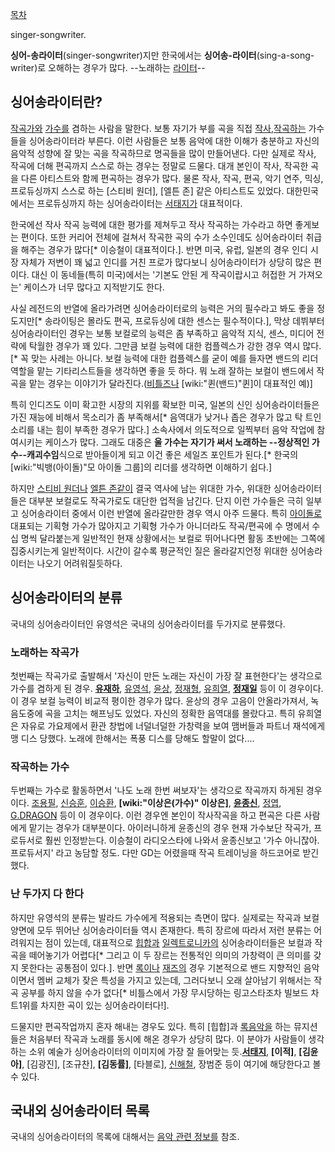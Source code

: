[[목차]]

singer-songwriter.

'''싱어-송라이터'''(singer-songwriter)지만 한국에서는 '''싱어송-라이터'''(sing-a-song-writer)로 오해하는 경우가 많다. --노래하는 [[라이터]]--

== 싱어송라이터란? ==
[[작곡가]]와 [[가수]]를 겸하는 사람을 말한다. 보통 자기가 부를 곡을 직접 [[작사]],[[작곡]]하는 가수들을 싱어송라이터라 부른다. 이런 사람들은 보통 음악에 대한 이해가 충분하고 자신의 음악적 성향에 잘 맞는 곡을 작곡하므로 명곡들을 많이 만들어낸다. 
다만 실제로 작사, 작곡에 더해 편곡까지 스스로 하는 경우는 정말로 드물다. 대개 본인이 작사, 작곡한 곡을 다른 아티스트와 함께 편곡하는 경우가 많다. 물론 작사, 작곡, 편곡, 악기 연주, 믹싱, 프로듀싱까지 스스로 하는 [스티비 원더], [엘튼 존] 같은 아티스트도 있었다. 대한민국에서는 프로듀싱까지 하는 싱어송라이터는 [[서태지]]가 대표적이다.

한국에선 작사 작곡 능력에 대한 평가를 제쳐두고 작사 작곡하는 가수라고 하면 좋게보는 편이다. 또한 커리어 전체에 걸쳐서 작곡한 곡의 수가 소수인데도 싱어송라이터 취급을 해주는 경우가 많다[* 이승철이 대표적이다.]. 반면 미국, 유럽, 일본의 경우 인디 시장 자체가 저변이 꽤 넓고 인디를 거친 프로가 많다보니 싱어송라이터가 상당히 많은 편이다. 대신 이 동네들(특히 미국)에서는 '기본도 안된 게 작곡이랍시고 허접한 거 가져오는' 케이스가 너무 많다고 지적받기도 한다.

사실 레전드의 반열에 올라가려면 싱어송라이터로의 능력은 거의 필수라고 봐도 좋을 정도지만[* 송라이팅은 몰라도 편곡, 프로듀싱에 대한 센스는 필수적이다.], 막상 데뷔부터 싱어송라이터인 경우는 보통 보컬로의 능력은 좀 부족하고 음악적 지식, 센스, 미디어 전략에 탁월한 경우가 꽤 있다. 그만큼 보컬 능력에 대한 컴플렉스가 강한 경우 역시 많다.[* 꼭 맞는 사례는 아니다. 보컬 능력에 대한 컴플렉스를 굳이 예를 들자면 밴드의 리더 역할을 맡는 기타리스트들을 생각하면 좋을 듯 하다. 뭐 노래 잘하는 보컬이 밴드에서 작곡을 맡는 경우는 이야기가 달라진다.([[비틀즈]]나 [wiki:"퀸(밴드)"퀸]이 대표적인 예)] 

특히 인디즈도 이미 확고한 시장의 지위를 확보한 미국, 일본의 신인 싱어송라이터들은 가진 재능에 비해서 목소리가 좀 부족해서[* 음역대가 낮거나 좁은 경우가 많고 탁 트인 소리를 내는 힘이 부족한 경우가 많다.] 소속사에서 의도적으로 일찍부터 음악 작업에 참여시키는 케이스가 많다. 그래도 대중은 '''울 가수는 자기가 써서 노래하는 --정상적인 가수--캐괴수임'''식으로 받아들이게 되고 이건 좋은 세일즈 포인트가 된다.[* 한국의 [wiki:"빅뱅(아이돌)"모 아이돌 그룹]의 리더를 생각하면 이해하기 쉽다.]

하지만 [[스티비 원더]]나 [[엘튼 존]]같이 결국 역사에 남는 위대한 가수, 위대한 싱어송라이터들은 대부분 보컬로도 작곡가로도 대단한 업적을 남긴다. 단지 이런 가수들은 극히 일부고 싱어송라이터 중에서 이런 반열에 올라갈만한 경우 역시 아주 드물다. 특히 [[아이돌]]로 대표되는 기획형 가수가 많아지고 기획형 가수가 아니더라도 작곡/편곡에 수 명에서 수 십 명씩 달라붙는게 일반적인 현재 상황에서는 보컬로 뛰어나다면 활동 초반에는 그쪽에 집중시키는게 일반적이다. 시간이 갈수록 평균적인 질은 올라갈지언정 위대한 싱어송라이터는 나오기 어려워질듯하다.

== 싱어송라이터의 분류 ==
국내의 싱어송라이터인 유영석은 국내의 싱어송라이터를 두가지로 분류했다.

=== 노래하는 작곡가 ===
첫번째는 작곡가로 출발해서 '자신이 만든 노래는 자신이 가장 잘 표현한다'는 생각으로 가수를 겸하게 된 경우. '''[[유재하]]''', [[유영석]], [[윤상]], [[정재형]], [[유희열]], '''[[정재일]]''' 등이 이 경우이다. 
이 경우 보컬 능력이 비교적 평이한 경우가 많다. 윤상의 경우 고음이 안올라가져서, 녹음도중에 곡을 고치는 해프닝도 있었다. 자신의 정확한 음역대를 몰랐다고. 특히 유희열은 자유로 가요제에서 환관 창법에 너덜너덜한 가창력을 보여 맴버들과 파트너 재석에게 맹 디스 당했다. 노래에 한해서는 폭풍 디스를 당해도 할말이 없다....

=== 작곡하는 가수 ===
두번째는 가수로 활동하면서 '나도 노래 한번 써보자'는 생각으로 작곡까지 하게된 경우이다. [[조용필]], [[신승훈]], [[이승환]], '''[wiki:"이상은(가수)" 이상은]''', '''[[윤종신]]''', [[정엽]], [[G.DRAGON]] 등이 이 경우이다. 
이런 경우엔 본인이 작사작곡을 하고 편곡은 다른 사람에게 맡기는 경우가 대부분이다. 아이러니하게 윤종신의 경우 현재 가수보단 작곡가, 프로듀서로 훨씬 인정받는다. 이승철이 라디오스타에 나와서 윤종신보고 '가수 아니잖아. 프로듀서지' 라고 농담할 정도. 다만 GD는 어렸을때 작곡 트레이닝을 하드코어로 받긴했다.

=== 난 두가지 다 한다 ===
하지만 유영석의 분류는 발라드 가수에게 적용되는 측면이 많다. 실제로는 작곡과 보컬 양면에 모두 뛰어난 싱어송라이터들 역시 존재한다. 특히 장르에 따라서 저런 분류는 어려워지는 점이 있는데, 대표적으로 [[힙합]]과 [[일렉트로니카]]의 싱어송라이터들은 보컬과 작곡을 떼어놓기가 어렵다[* 그리고 이 두 장르는 전통적인 의미의 가창력이 큰 의미를 갖지 못한다는 공통점이 있다.]. 반면 [[록]]이나 [[재즈]]의 경우 기본적으로 밴드 지향적인 음악이면서 멤버 교체가 잦은 특성을 가지고 있는데, 그러다보니 오래 살아남기 위해서는 작곡 공부를 하지 않을 수가 없다[* 비틀스에서 가장 무시당하는 링고스타조차 빌보드 차트1위를 차지한 곡이 있는 싱어송라이터다!]. 

드물지만 편곡작업까지 혼자 해내는 경우도 있다. 특히 [힙합]과 [[록]]음악을 하는 뮤지션들은 처음부터 작곡과 노래를 동시에 해온 경우가 상당히 많다. 이 분야가 사람들이 생각하는 소위 예술가 싱어송라이터의 이미지에 가장 잘 들어맞는 듯.'''[[서태지]]''', '''[이적]''', '''[김윤아]''', [김광진], [조규찬], '''[김동률]''', [타블로], [[신해철]], 장범준 등이 여기에 해당한다고 볼 수 있다.

== 국내외 싱어송라이터 목록 ==
국내의 싱어송라이터의 목록에 대해서는 [[음악 관련 정보]]를 참조.
